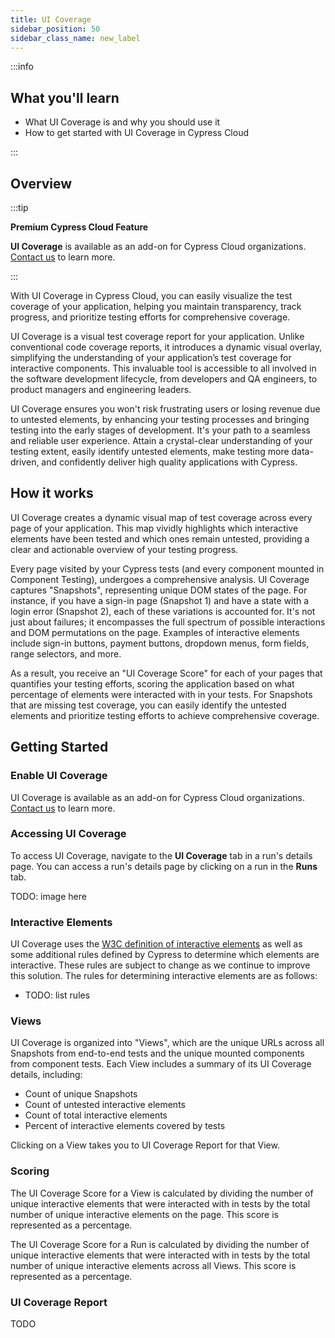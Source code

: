 ```yaml
---
title: UI Coverage
sidebar_position: 50
sidebar_class_name: new_label
---
```


:::info

## <Icon name="graduation-cap" /> What you'll learn

- What UI Coverage is and why you should use it
- How to get started with UI Coverage in Cypress Cloud

:::

## Overview

:::tip

<strong>
  <Icon name="star" /> Premium Cypress Cloud Feature
</strong>

**UI Coverage** is available as an add-on for Cypress Cloud organizations. [Contact us](https://cypress.io/contact) to learn more.

:::

With UI Coverage in Cypress Cloud, you can easily visualize the test coverage of your application, helping you maintain transparency, track progress, and prioritize testing efforts for comprehensive coverage.

UI Coverage is a visual test coverage report for your application. Unlike conventional code coverage reports, it introduces a dynamic visual overlay, simplifying the understanding of your application’s test coverage for interactive components. This invaluable tool is accessible to all involved in the software development lifecycle, from developers and QA engineers, to product managers and engineering leaders.

UI Coverage ensures you won't risk frustrating users or losing revenue due to untested elements, by enhancing your testing processes and bringing testing into the early stages of development. It's your path to a seamless and reliable user experience. Attain a crystal-clear understanding of your testing extent, easily identify untested elements, make testing more data-driven, and confidently deliver high quality applications with Cypress.

## How it works

UI Coverage creates a dynamic visual map of test coverage across every page of your application. This map vividly highlights which interactive elements have been tested and which ones remain untested, providing a clear and actionable overview of your testing progress.

Every page visited by your Cypress tests (and every component mounted in Component Testing), undergoes a comprehensive analysis. UI Coverage captures "Snapshots", representing unique DOM states of the page. For instance, if you have a sign-in page (Snapshot 1) and have a state with a login error (Snapshot 2), each of these variations is accounted for. It's not just about failures; it encompasses the full spectrum of possible interactions and DOM permutations on the page. Examples of interactive elements include sign-in buttons, payment buttons, dropdown menus, form fields, range selectors, and more.

As a result, you receive an "UI Coverage Score" for each of your pages that quantifies your testing efforts, scoring the application based on what percentage of elements were interacted with in your tests. For Snapshots that are missing test coverage, you can easily identify the untested elements and prioritize testing efforts to achieve comprehensive coverage.

## Getting Started

### Enable UI Coverage

UI Coverage is available as an add-on for Cypress Cloud organizations. [Contact us](https://cypress.io/contact) to learn more.

### Accessing UI Coverage

To access UI Coverage, navigate to the **UI Coverage** tab in a run's details page. You can access a run's details page by clicking on a run in the **Runs** tab.

TODO: image here

### Interactive Elements

UI Coverage uses the [W3C definition of interactive elements](https://html.spec.whatwg.org/dev/dom.html#interactive-content) as well as some additional rules defined by Cypress to determine which elements are interactive. These rules are subject to change as we continue to improve this solution. The rules for determining interactive elements are as follows:

- TODO: list rules

### Views

UI Coverage is organized into "Views", which are the unique URLs across all Snapshots from end-to-end tests and the unique mounted components from component tests. Each View includes a summary of its UI Coverage details, including:

- Count of unique Snapshots
- Count of untested interactive elements
- Count of total interactive elements
- Percent of interactive elements covered by tests

Clicking on a View takes you to UI Coverage Report for that View.

### Scoring

The UI Coverage Score for a View is calculated by dividing the number of unique interactive elements that were interacted with in tests by the total number of unique interactive elements on the page. This score is represented as a percentage.

The UI Coverage Score for a Run is calculated by dividing the number of unique interactive elements that were interacted with in tests by the total number of unique interactive elements across all Views. This score is represented as a percentage.

### UI Coverage Report

TODO
